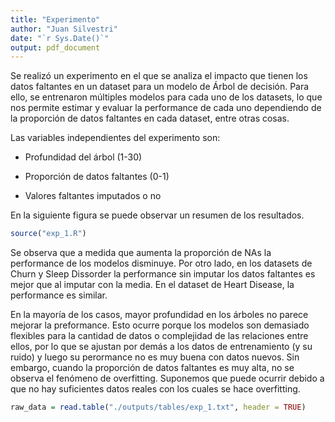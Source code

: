 ```yaml
---
title: "Experimento"
author: "Juan Silvestri"
date: "`r Sys.Date()`"
output: pdf_document
---
```


Se realizó un experimento en el que se analiza el impacto que tienen los datos faltantes en un dataset para un modelo de Árbol de decisión. Para ello, se entrenaron múltiples modelos para cada uno de los datasets, lo que nos permite estimar y evaluar la performance de cada uno dependiendo de la proporción de datos faltantes en cada dataset, entre otras cosas.

Las variables independientes del experimento son:

-   Profundidad del árbol (1-30)

-   Proporción de datos faltantes (0-1)

-   Valores faltantes imputados o no

En la siguiente figura se puede observar un resumen de los resultados.

```r
source("exp_1.R")
```

Se observa que a medida que aumenta la proporción de NAs la performance de los modelos disminuye. Por otro lado, en los datasets de Churn y Sleep Dissorder la performance sin imputar los datos faltantes es mejor que al imputar con la media. En el dataset de Heart Disease, la performance es similar.

En la mayoría de los casos, mayor profundidad en los árboles no parece mejorar la preformance. Esto ocurre porque los modelos son demasiado flexibles para la cantidad de datos o complejidad de las relaciones entre ellos, por lo que se ajustan por demás a los datos de entrenamiento (y su ruido) y luego su perormance no es muy buena con datos nuevos. Sin embargo, cuando la proporción de datos faltantes es muy alta, no se observa el fenómeno de overfitting. Suponemos que puede ocurrir debido a que no hay suficientes datos reales con los cuales se hace overfitting.

```r
raw_data = read.table("./outputs/tables/exp_1.txt", header = TRUE)
```
